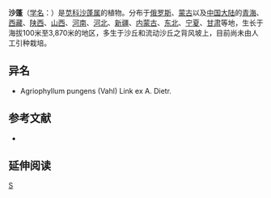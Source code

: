 {{Speciesbox 
| genus = Agriophyllum
| species = squarrosum
| authority = (L.) Moq.
| image = Agriophyllum squarrosum as Corispermum squarrosum.jpg
}}
'''沙蓬'''（[[学名|学名]]：{{lang|la|''Agriophyllum squarrosum''}}）是[[苋科|苋科]][[沙蓬属|沙蓬属]]的植物。分布于[[俄罗斯|俄罗斯]]、[[蒙古|蒙古]]以及[[中国大陆|中国大陆]]的[[青海|青海]]、[[西藏|西藏]]、[[陕西|陕西]]、[[山西|山西]]、[[河南|河南]]、[[河北|河北]]、[[新疆|新疆]]、[[内蒙古|内蒙古]]、[[中国东北地区|东北]]、[[宁夏|宁夏]]、[[甘肃|甘肃]]等地，生长于海拔100米至3,870米的地区，多生于沙丘和流动沙丘之背风坡上，目前尚未由人工引种栽培。

== 异名 ==
* Agriophyllum pungens (Vahl) Link ex A. Dietr.

== 参考文献 ==
<div class="references-small">
* {{cite web| url =http://www.bioinfo.cn/db05/KmzwSpecies.php?action=view&id=3390| title =沙蓬| work =《中国高等植物数据库全库》| publisher =中国科学院微生物研究所| author =昆明植物研究所| accessdate =2009-02-24| deadurl =yes| archiveurl =https://web.archive.org/web/20160305083040/http://www.bioinfo.cn/db05/KmzwSpecies.php?action=view&id=3390| archivedate =2016-03-05}}
</div>

== 延伸阅读 ==
{{Wikisource further reading}}

{{Taxonbar|from=Q11140717}}

{{DEFAULTSORT:Agriophyllum squarrosum}}
[[Category:沙蓬属|S]]